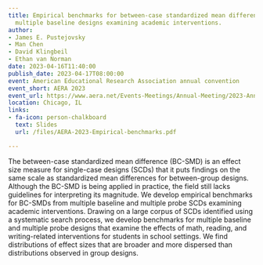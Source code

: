 ```yaml
---
title: Empirical benchmarks for between-case standardized mean differences from single-case
  multiple baseline designs examining academic interventions.
author:
- James E. Pustejovsky
- Man Chen
- David Klingbeil
- Ethan van Norman
date: 2023-04-16T11:40:00
publish_date: 2023-04-17T08:00:00
event: American Educational Research Association annual convention
event_short: AERA 2023
event_url: https://www.aera.net/Events-Meetings/Annual-Meeting/2023-Annual-Meeting
location: Chicago, IL
links:
- fa-icon: person-chalkboard
  text: Slides
  url: /files/AERA-2023-Empirical-benchmarks.pdf

---
```



The between-case standardized mean difference (BC-SMD) is an effect size measure for single-case designs (SCDs) that it puts findings on the same scale as standardized mean differences for between-group designs. Although the BC-SMD is being applied in practice, the field still lacks guidelines for interpreting its magnitude. We develop empirical benchmarks for BC-SMDs from multiple baseline and multiple probe SCDs examining academic interventions. Drawing on a large corpus of SCDs identified using a systematic search process, we develop benchmarks for multiple baseline and multiple probe designs that examine the effects of math, reading, and writing-related interventions for students in school settings. We find distributions of effect sizes that are broader and more dispersed than distributions observed in group designs.

